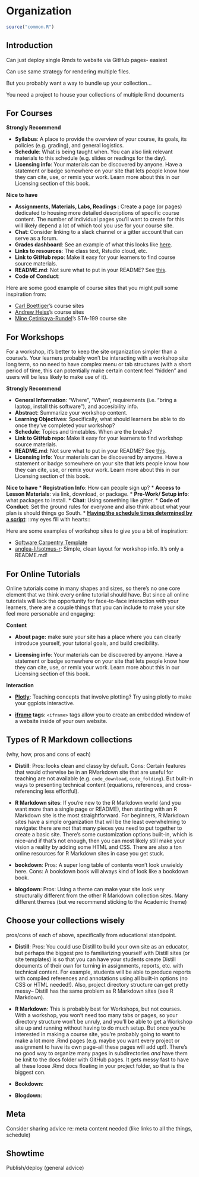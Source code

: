 # Organization

```r
source("common.R")
```

## Introduction {-#intro-org}


Can just deploy single Rmds to website via GitHub pages- easiest

Can use same strategy for rendering multiple files. 

But you probably want a way to bundle up your collection...

You need a project to house your collections of multiple Rmd documents




## For Courses

**Strongly Recommend**

* **Syllabus**: A place to provide the overview of your course, its goals, its policies (e.g. grading), and general logistics.
* **Schedule**: What is being taught when. You can also link relevant materials to this schedule (e.g. slides or readings for the day).
* **Licensing info**: Your materials can be discovered by anyone. Have a statement or badge somewhere on your site that lets people know how they can cite, use, or remix your work. Learn more about this in our Licensing section of this book.

**Nice to have**

* **Assignments, Materials, Labs, Readings **: Create a page (or pages) dedicated to housing more detailed descriptions of specific course content. The number of individual pages you'll want to create for this will likely depend a lot of which tool you use for your course site.
* **Chat**: Consider linking to a slack channel or a gitter account that can serve as a forum. 
* **Grades dashboard**: See an example of what this looks like [here](INSERT EXAMPLE).
* **Links to resources**: The class text, Rstudio cloud, etc. 
* **Link to GitHub repo**: Make it easy for your learners to find course source materials.
* **README.md**: Not sure what to put in your README? See [this](https://github.com/noffle/art-of-readme). 
* **Code of Conduct**: 


Here are some good example of course sites that you might pull some inspiration from:

* [Carl Boettiger](https://www.carlboettiger.info/teaching)'s course sites
* [Andrew Heiss](https://www.andrewheiss.com/teaching/)'s course sites
* [Mine Çetinkaya-Rundel](http://www2.stat.duke.edu/courses/Spring18/Sta199/)'s STA-199 course site

## For Workshops

For a workshop, it's better to keep the site organization simpler than a course's. Your learners probably won't be interacting with a workshop site long term, so no need to have complex menu or tab structures (with a short period of time, this can potentially make certain content feel "hidden" and users will be less likely to make use of it). 

**Strongly Recommend**

* **General Information**: "Where", "When", requirements (i.e. “bring a laptop, install this software”), and accesibility info. 
* **Abstract**: Summarize your workshop content. 
* **Learning Objectives**: Specifically, what should learners be able to do once they've completed your workshop?
* **Schedule**: Topics and timetables. When are the breaks?
* **Link to GitHub repo**: Make it easy for your learners to find workshop source materials.
* **README.md**: Not sure what to put in your README? See [this](https://github.com/noffle/art-of-readme). 
* **Licensing info**: Your materials can be discovered by anyone. Have a statement or badge somewhere on your site that lets people know how they can cite, use, or remix your work. Learn more about this in our Licensing section of this book.

**Nice to have**
* **Registration Info**: How can people sign up?
* **Access to Lesson Materials**: via link, download, or package.
* **Pre-Work/ Setup info**: what packages to install.
* **Chat**: Using something like gitter.
* **Code of Conduct**: Set the ground rules for everyone and also think about what your plan is should things go South. 
* **[Having the schedule times determined by a script](https://github.com/rstudio-education/deep-teaching/blob/master/course-planning/outline.Rmd)**: ::my eyes fill with hearts::

Here are some examples of workshop sites to give you a bit of inspiration:

* [Software Carpentry Template](http://carpentries.github.io/workshop-template/)
* [anglea-li/sotmus-r](https://github.com/angela-li/sotmus-r): Simple, clean layout for workshop info. It's only a README.md!


## For Online Tutorials

Online tutorials come in many shapes and sizes, so there's no one core element that we think every online tutorial should have. But since all online tutorials will lack the opportunity for face-to-face interaction with your learners, there are a couple things that you can include to make your site feel more personable and engaging:

**Content**

* **About page:** make sure your site has a place where you can clearly introduce yourself, your tutorial goals, and build credibility.

* **Licensing info**: Your materials can be discovered by anyone. Have a statement or badge somewhere on your site that lets people know how they can cite, use, or remix your work. Learn more about this in our Licensing section of this book.

**Interaction**

* **[Plotly](https://plot.ly/r/)**: Teaching concepts that involve plotting? Try using plotly to make your ggplots interactive. 

* **[iframe](https://www.quackit.com/html_5/tags/html_iframe_tag.cfm) tags**: `<iframe>` tags allow you to create an embedded window of a website inside of your own website.


## Types of R Markdown collections

(why, how, pros and cons of each)

   - **Distill**: Pros: looks clean and classy by default. Cons: Certain features that would otherwise be in an RMarkdown site that are useful for teaching are not available (e.g. `code_download`, `code_folding`). But built-in ways to presenting technical content (equations, references, and cross-referencing less effortful).
   - **R Markdown sites**: If you're new to the R Markdown world (and you want more than a single page or README), then starting with an R Markdown site is the most straightforward. For beginners, R Markdown sites have a simple organization that will be the least overwhelming to navigate: there are not that many pieces you need to put together to create a basic site. There's some customization options built-in, which is nice--and if that's not enough, then you can most likely still make your vision a reality by adding some HTML and CSS. There are also a ton online resources for R Markdown sites in case you get stuck. 
   
   - **bookdown**: Pros: A super long table of contents won't look unwieldy here. Cons: A bookdown book will always kind of look like a bookdown book.
   
   - **blogdown**: Pros: Using a theme can make your site look very structurally different from the other R Markdown collection sites. Many different themes (but we recommend sticking to the Academic theme)
   
## Choose your collections wisely

pros/cons of each of above, specifically from educational standpoint.

- **Distill**: Pros: You could use Distill to build your own site as an educator, but perhaps the biggest pro to familiarizing yourself with Distill sites (or site templates) is so that you can have your students create Distill documents of their own for turning in assignments, reports, etc. with technical content. For example, students will be able to produce reports with compiled references and annotations using all built-in options (no CSS or HTML needed!). Also, project directory structure can get pretty messy-- Distill has the same problem as R Markdown sites (see R Markdown).

- **R Markdown**: This is probably best for Workshops, but not courses. With a workshop, you won't need too many tabs or pages, so your directory structure won't be unruly, and you'll be able to get a Workshop site up and running without having to do much setup. But once you're interested in making a course site, you're probably going to want to make a lot more .Rmd pages (e.g. maybe you want every project or assignment to have its own page--all these pages will add up!). There's no good way to organize many pages in subdirectories *and* have them be knit to the docs folder with GitHub pages. It gets messy fast to have all these loose .Rmd docs floating in your project folder, so that is the biggest con. 

- **Bookdown**: 

- **Blogdown**: 

## Meta

Consider sharing advice re: meta content needed (like links to all the things, schedule)

## Showtime

Publish/deploy (general advice)
